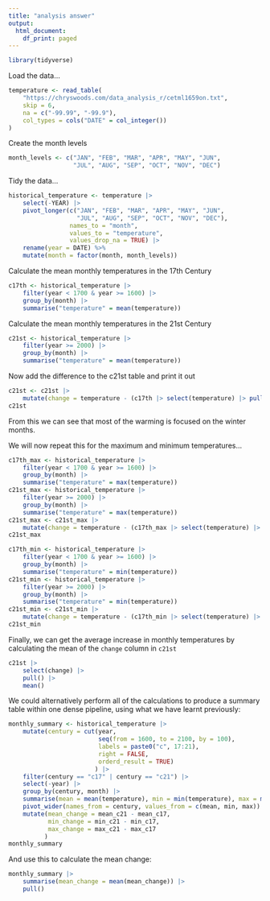 ```yaml
---
title: "analysis answer"
output:
  html_document:
    df_print: paged
---
```


```r
library(tidyverse)
```

Load the data...

```r
temperature <- read_table(
    "https://chryswoods.com/data_analysis_r/cetml1659on.txt",
    skip = 6,
    na = c("-99.99", "-99.9"),
    col_types = cols("DATE" = col_integer())
)
```

Create the month levels

```r
month_levels <- c("JAN", "FEB", "MAR", "APR", "MAY", "JUN",
                  "JUL", "AUG", "SEP", "OCT", "NOV", "DEC")
```

Tidy the data...

```r
historical_temperature <- temperature |>
    select(-YEAR) |>
    pivot_longer(c("JAN", "FEB", "MAR", "APR", "MAY", "JUN",
                   "JUL", "AUG", "SEP", "OCT", "NOV", "DEC"),
                 names_to = "month",
                 values_to = "temperature",
                 values_drop_na = TRUE) |>
    rename(year = DATE) %>%
    mutate(month = factor(month, month_levels))
```

Calculate the mean monthly temperatures in the 17th Century

```r
c17th <- historical_temperature |>
    filter(year < 1700 & year >= 1600) |>
    group_by(month) |>
    summarise("temperature" = mean(temperature))
```

Calculate the mean monthly temperatures in the 21st Century

```r
c21st <- historical_temperature |>
    filter(year >= 2000) |>
    group_by(month) |>
    summarise("temperature" = mean(temperature))
```

Now add the difference to the c21st table and print it out

```r
c21st <- c21st |>
    mutate(change = temperature - (c17th |> select(temperature) |> pull()))
c21st
```

From this we can see that most of the warming is focused on the winter
months.

We will now repeat this for the maximum and minimum temperatures...

```r
c17th_max <- historical_temperature |>
    filter(year < 1700 & year >= 1600) |>
    group_by(month) |>
    summarise("temperature" = max(temperature))
c21st_max <- historical_temperature |>
    filter(year >= 2000) |>
    group_by(month) |>
    summarise("temperature" = max(temperature))
c21st_max <- c21st_max |>
    mutate(change = temperature - (c17th_max |> select(temperature) |> pull()))
c21st_max
```

```r
c17th_min <- historical_temperature |>
    filter(year < 1700 & year >= 1600) |>
    group_by(month) |>
    summarise("temperature" = min(temperature))
c21st_min <- historical_temperature |>
    filter(year >= 2000) |>
    group_by(month) |>
    summarise("temperature" = min(temperature))
c21st_min <- c21st_min |> 
    mutate(change = temperature - (c17th_min |> select(temperature) |> pull()))
c21st_min
```

Finally, we can get the average increase in monthly temperatures by calculating
the mean of the `change` column in `c21st`

```r
c21st |> 
    select(change) |>
    pull() |>
    mean()
```

We could alternatively perform all of the calculations to produce a summary table within one dense pipeline, using what we have learnt previously:
```r
monthly_summary <- historical_temperature |>
    mutate(century = cut(year, 
                         seq(from = 1600, to = 2100, by = 100), 
                         labels = paste0("c", 17:21), 
                         right = FALSE, 
                         orderd_result = TRUE)
                        ) |>
    filter(century == "c17" | century == "c21") |>
    select(-year) |>
    group_by(century, month) |>
    summarise(mean = mean(temperature), min = min(temperature), max = max(temperature), .groups = 'drop') |>
    pivot_wider(names_from = century, values_from = c(mean, min, max)) |>
    mutate(mean_change = mean_c21 - mean_c17, 
           min_change = min_c21 - min_c17, 
           max_change = max_c21 - max_c17
          )
monthly_summary
```

And use this to calculate the mean change:

```r
monthly_summary |>
    summarise(mean_change = mean(mean_change)) |>
    pull()
```